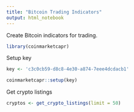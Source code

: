 ```yaml
---
title: "Bitcoin Trading Indicators"
output: html_notebook
---
```


Create Bitcoin indicators for trading.



```r
library(coinmarketcapr)
```


Setup key

```r
key <- 'c3c0cb59-d8c8-4e30-a874-7eee4dcdacb1'

coinmarketcapr::setup(key)
```



Get crypto listings

```r
cryptos <- get_crypto_listings(limit = 50)
```

